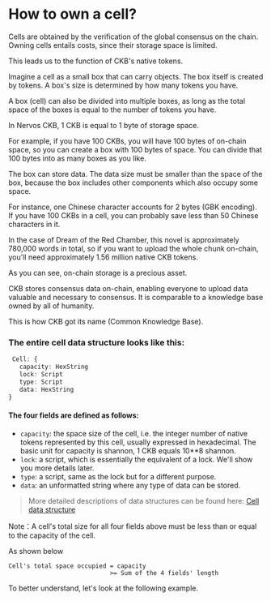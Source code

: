 
# How to own a cell?


Cells are obtained by the verification of the global consensus on the chain. Owning cells entails costs, since their storage space is limited.

This leads us to the function of CKB's native tokens.

Imagine a cell as a small box that can carry objects. The box itself is created by tokens. A box's size is determined by how many tokens you have.

A box (cell) can also be divided into multiple boxes, as long as the total space of the boxes is equal to the number of tokens you have.

In Nervos CKB, 1 CKB is equal to 1 byte of storage space.

For example, if you have 100 CKBs, you will have 100 bytes of on-chain space, so you can create a box with 100 bytes of space. You can divide that 100 bytes into as many boxes as you like.

The box can store data. The data size must be smaller than the space of the box, because the box includes other components which also occupy some space.

For instance, one Chinese character accounts for 2 bytes (GBK encoding). If you have 100 CKBs in a cell, you can probably save less than 50 Chinese characters in it.

In the case of Dream of the Red Chamber, this novel is approximately 780,000 words in total, so if you want to upload the whole chunk on-chain, you'll need approximately 1.56 million native CKB tokens.

As you can see, on-chain storage is a precious asset.

CKB stores consensus data on-chain, enabling everyone to upload data valuable and necessary to consensus. It is comparable to a knowledge base owned by all of humanity.

This is how CKB got its name (Common Knowledge Base).
<br />

### The entire cell data structure looks like this:

``` ts
 Cell: {
   capacity: HexString
   lock: Script
   type: Script
   data: HexString
}
```

#### The four fields are defined as follows:

- `capacity`: the space size of the cell, i.e. the integer number of native tokens represented by this cell, usually expressed in hexadecimal. The basic unit for capacity is shannon, 1 CKB equals 10**8 shannon.
- `lock`: a script, which is essentially the equivalent of a lock. We'll show you more details later.
- `type`: a script, same as the lock but for a different purpose.
- `data`: an unformatted string where any type of data can be stored.

>More detailed descriptions of data structures can be found here: [Cell data structure](https://github.com/nervosnetwork/rfcs/blob/master/rfcs/0019-data-structures/0019-data-structures.md#Cell)

Note：A cell's total size for all four fields above must be less than or equal to the capacity of the cell.

As shown below

```
Cell's total space occupied = capacity
                            >= Sum of the 4 fields' length
```

To better understand, let's look at the following example.

<div class="not-prose">
  <Exercise2/>
</div>

